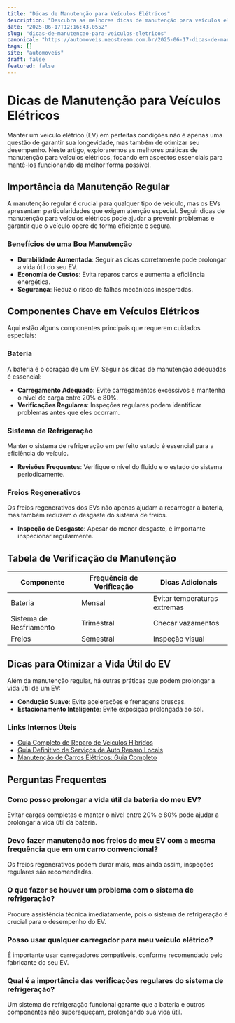 ```yaml
---
title: "Dicas de Manutenção para Veículos Elétricos"
description: "Descubra as melhores dicas de manutenção para veículos elétricos para garantir desempenho e durabilidade."
date: "2025-06-17T12:16:43.055Z"
slug: "dicas-de-manutencao-para-veiculos-eletricos"
canonical: "https://automoveis.neostream.com.br/2025-06-17-dicas-de-manutencao-para-veiculos-eletricos"
tags: []
site: "automoveis"
draft: false
featured: false
---
```


# Dicas de Manutenção para Veículos Elétricos

Manter um veículo elétrico (EV) em perfeitas condições não é apenas uma questão de garantir sua longevidade, mas também de otimizar seu desempenho. Neste artigo, exploraremos as melhores práticas de manutenção para veículos elétricos, focando em aspectos essenciais para mantê-los funcionando da melhor forma possível.

## Importância da Manutenção Regular

A manutenção regular é crucial para qualquer tipo de veículo, mas os EVs apresentam particularidades que exigem atenção especial. Seguir dicas de manutenção para veículos elétricos pode ajudar a prevenir problemas e garantir que o veículo opere de forma eficiente e segura.

### Benefícios de uma Boa Manutenção

- **Durabilidade Aumentada**: Seguir as dicas corretamente pode prolongar a vida útil do seu EV.
- **Economia de Custos**: Evita reparos caros e aumenta a eficiência energética.
- **Segurança**: Reduz o risco de falhas mecânicas inesperadas.

## Componentes Chave em Veículos Elétricos

Aqui estão alguns componentes principais que requerem cuidados especiais:

### Bateria

A bateria é o coração de um EV. Seguir as dicas de manutenção adequadas é essencial:

- **Carregamento Adequado**: Evite carregamentos excessivos e mantenha o nível de carga entre 20% e 80%.
- **Verificações Regulares**: Inspeções regulares podem identificar problemas antes que eles ocorram.

### Sistema de Refrigeração

Manter o sistema de refrigeração em perfeito estado é essencial para a eficiência do veículo.

- **Revisões Frequentes**: Verifique o nível do fluido e o estado do sistema periodicamente.

### Freios Regenerativos

Os freios regenerativos dos EVs não apenas ajudam a recarregar a bateria, mas também reduzem o desgaste do sistema de freios.

- **Inspeção de Desgaste**: Apesar do menor desgaste, é importante inspecionar regularmente.

## Tabela de Verificação de Manutenção

| Componente       | Frequência de Verificação | Dicas Adicionais                     |
|------------------|---------------------------|-------------------------------------|
| Bateria          | Mensal                    | Evitar temperaturas extremas        |
| Sistema de Resfriamento | Trimestral        | Checar vazamentos                   |
| Freios           | Semestral                 | Inspeção visual                     |

## Dicas para Otimizar a Vida Útil do EV

Além da manutenção regular, há outras práticas que podem prolongar a vida útil de um EV:

- **Condução Suave**: Evite acelerações e frenagens bruscas.
- **Estacionamento Inteligente**: Evite exposição prolongada ao sol.

### Links Internos Úteis

- [Guia Completo de Reparo de Veículos Híbridos](/2025-06-17-guia-completo-reparo-veiculos-hibridos)
- [Guia Definitivo de Serviços de Auto Reparo Locais](/2025-06-17-guia-definitivo-servicos-auto-reparo-locais)
- [Manutenção de Carros Elétricos: Guia Completo](/2025-06-17-manutencao-carros-eletricos-guia-completo)

## Perguntas Frequentes

### Como posso prolongar a vida útil da bateria do meu EV?
Evitar cargas completas e manter o nível entre 20% e 80% pode ajudar a prolongar a vida útil da bateria.

### Devo fazer manutenção nos freios do meu EV com a mesma frequência que em um carro convencional?
Os freios regenerativos podem durar mais, mas ainda assim, inspeções regulares são recomendadas.

### O que fazer se houver um problema com o sistema de refrigeração?
Procure assistência técnica imediatamente, pois o sistema de refrigeração é crucial para o desempenho do EV.

### Posso usar qualquer carregador para meu veículo elétrico?
É importante usar carregadores compatíveis, conforme recomendado pelo fabricante do seu EV.

### Qual é a importância das verificações regulares do sistema de refrigeração?
Um sistema de refrigeração funcional garante que a bateria e outros componentes não superaqueçam, prolongando sua vida útil.
